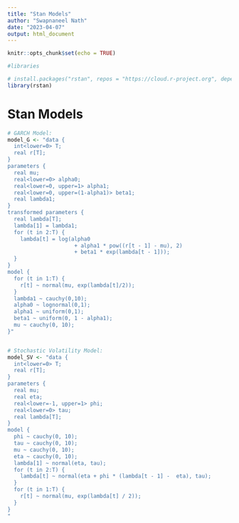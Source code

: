 ```yaml
---
title: "Stan Models"
author: "Swapnaneel Nath"
date: "2023-04-07"
output: html_document
---
```


```r
knitr::opts_chunk$set(echo = TRUE)

#libraries

# install.packages("rstan", repos = "https://cloud.r-project.org", dependencies=TRUE)
library(rstan)


```

# Stan Models
```r

# GARCH Model:
model_G <- "data {
  int<lower=0> T;
  real r[T];
}
parameters {
  real mu;
  real<lower=0> alpha0;
  real<lower=0, upper=1> alpha1;
  real<lower=0, upper=(1-alpha1)> beta1;
  real lambda1;
}
transformed parameters {
  real lambda[T];
  lambda[1] = lambda1;
  for (t in 2:T) {
    lambda[t] = log(alpha0
                     + alpha1 * pow((r[t - 1] - mu), 2)
                     + beta1 * exp(lambda[t - 1]));
  }
}
model {
  for (t in 1:T) {
    r[t] ~ normal(mu, exp(lambda[t]/2));
  }
  lambda1 ~ cauchy(0,10); 
  alpha0 ~ lognormal(0,1);
  alpha1 ~ uniform(0,1);
  beta1 ~ uniform(0, 1 - alpha1);
  mu ~ cauchy(0, 10);
}"


# Stochastic Volatility Model:
model_SV <- "data {
  int<lower=0> T;   
  real r[T];      
}
parameters {
  real mu;                     
  real eta;
  real<lower=-1, upper=1> phi; 
  real<lower=0> tau;         
  real lambda[T];                
}
model {
  phi ~ cauchy(0, 10);
  tau ~ cauchy(0, 10);
  mu ~ cauchy(0, 10);
  eta ~ cauchy(0, 10);
  lambda[1] ~ normal(eta, tau);
  for (t in 2:T) {
    lambda[t] ~ normal(eta + phi * (lambda[t - 1] -  eta), tau);
  }
  for (t in 1:T) {
    r[t] ~ normal(mu, exp(lambda[t] / 2));
  }
}
"
```

